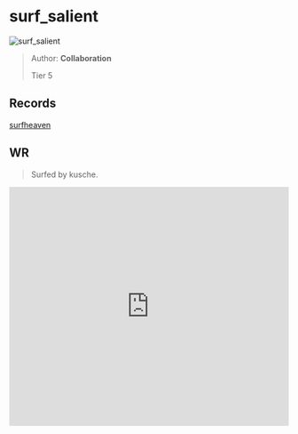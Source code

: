 
# surf_salient

![surf_salient](https://raw.githubusercontent.com/Sayt123/SurfMapPics/Maps-and-bonuses/csgo/surf_salient.jpg)

> Author: **Collaboration**
>
> Tier 5

## Records

[surfheaven](https://surfheaven.eu/map/surf_salient)

## WR

> Surfed by kusche.

<iframe
width="100%"
height="430"
src="https://www.youtube.com/embed/GAxP2XM4MNY"
frameborder="0"
allow="accelerometer; autoplay; clipboard-write; encrypted-media; gyroscope; picture-in-picture"
allowFullScreen
/>

```md

[Surf Timer] - kusche finished in 01:24:56 (WR -00:00:66). Improving by 00:01:09
[Surf Timer] - kusche beat the map record! Rank: 1/347


```
                